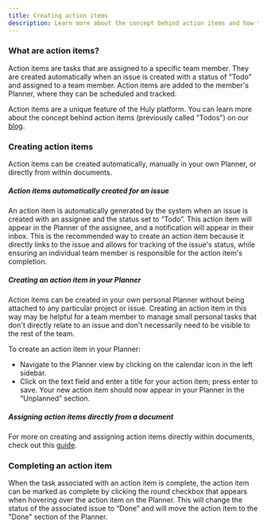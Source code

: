 ```yaml
---
title: Creating action items
description: Learn more about the concept behind action items and how to create them on the Huly platform.
---
```


### What are action items?

Action items are tasks that are assigned to a specific team member. They are created automatically when an issue is created with a status of "Todo" and assigned to a team member. Action items are added to the member's Planner, where they can be scheduled and tracked.

Action items are a unique feature of the Huly platform. You can learn more about the concept behind action items (previously called "Todos") on our <a href="https://huly.blog/huly-todos" target="_blank">blog</a>.

### Creating action items

Action items can be created automatically, manually in your own Planner, or directly from within documents.

##### Action items automatically created for an issue
An action item is automatically generated by the system when an issue is created with an assignee and the status set to “Todo”. This action item will appear in the Planner of the assignee, and a notification will appear in their inbox. This is the recommended way to create an action item because it directly links to the issue and allows for tracking of the issue's status, while ensuring an individual team member is responsible for the action item's completion.

##### Creating an action item in your Planner
Action items can be created in your own personal Planner without being attached to any particular project or issue. Creating an action item in this way may be helpful for a team member to manage small personal tasks that don't directly relate to an issue and don't necessarily need to be visible to the rest of the team.

To create an action item in your Planner:
* Navigate to the Planner view by clicking on the calendar icon in the left sidebar.
* Click on the text field and enter a title for your action item; press enter to save. Your new action item should now appear in your Planner in the “Unplanned” section.

##### Assigning action items directly from a document
For more on creating and assigning action items directly within documents, check out this [guide](../../knowledge-management/documents-action-items).

### Completing an action item

When the task associated with an action item is complete, the action item can be marked as complete by clicking the round checkbox that appears when hovering over the action item on the Planner. This will change the status of the associated issue to “Done” and will move the action item to the "Done" section of the Planner.